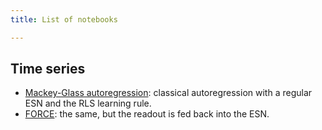 ```yaml
---
title: List of notebooks

---
```


## Time series

* [Mackey-Glass autoregression](MackeyGlass.ipynb): classical autoregression with a regular ESN and the RLS learning rule.
* [FORCE](FORCE.ipynb): the same, but the readout is fed back into the ESN.